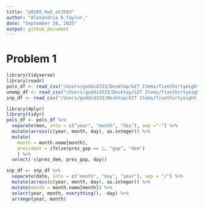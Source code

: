 ```yaml
---
title: "p8105_hw2_at3583"
author: "Alexandria D.Taylor,"
date: "September 28, 2025"
output: github_document
---
```



# Problem 1 

```r
library(tidyverse)
library(readr)
pols_df <- read_csv("/Users/goddid333/Desktop/GIT Items/fivethirtyeight_datasets/pols-month.csv")
unemp_df <- read_csv("/Users/goddid333/Desktop/GIT Items/fivethirtyeight_datasets/unemployment.csv")
snp_df <- read_csv("/Users/goddid333/Desktop/GIT Items/fivethirtyeight_datasets/snp.csv")
```


```r
library(dplyr)
library(tidyr)
pols_df <- pols_df %>%
  separate(mon, into = c("year", "month", "day"), sep ="-") %>%
  mutate(across(c(year, month, day), as.integer)) %>%
  mutate(
    month = month.name[month],
    president = ifelse(prez_gop == 1, "gop", "dem")
    ) %>%
  select(-c(prez_dem, prez_gop, day))
```

```r
snp_df <- snp_df %>%
  separate(date, into = c("month", "day", "year"), sep = "/") %>%
  mutate(across(c(year, month, day), as.integer)) %>%
  mutate(month = month.name[month]) %>%
  select(year, month, everything(), -day) %>%
  arrange(year, month)
```


